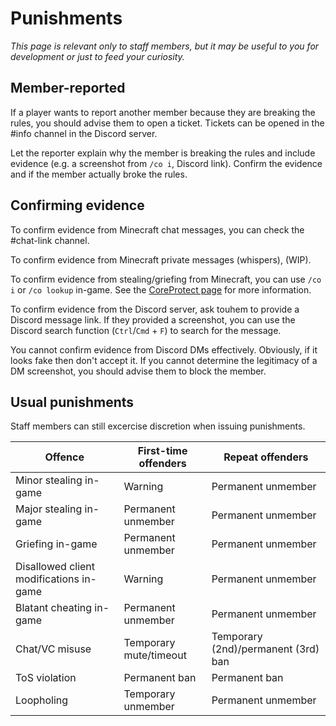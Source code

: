 # Punishments

_This page is relevant only to staff members, but it may be useful to you for development or just to feed your curiosity._

## Member-reported

If a player wants to report another member because they are breaking the rules, you should advise them to open a ticket. Tickets can be opened in the #info channel in the Discord server.

Let the reporter explain why the member is breaking the rules and include evidence (e.g. a screenshot from `/co i`, Discord link). Confirm the evidence and if the member actually broke the rules.

## Confirming evidence

To confirm evidence from Minecraft chat messages, you can check the #chat-link channel.

<!-- TODO: Whisper -->
To confirm evidence from Minecraft private messages (whispers), (WIP).

To confirm evidence from stealing/griefing from Minecraft, you can use `/co i` or `/co lookup` in-game. See the [CoreProtect page](/docs/staff/coreprotect) for more information.

To confirm evidence from the Discord server, ask touhem to provide a Discord message link. If they provided a screenshot, you can use the Discord search function (`Ctrl`/`Cmd` + `F`) to search for the message.

You cannot confirm evidence from Discord DMs effectively. Obviously, if it looks fake then don't accept it. If you cannot determine the legitimacy of a DM screenshot, you should advise them to block the member.

## Usual punishments

Staff members can still excercise discretion when issuing punishments.

| Offence                                 | First-time offenders   | Repeat offenders                    |
|-----------------------------------------|------------------------|-------------------------------------|
| Minor stealing in-game                  | Warning                | Permanent unmember                  |
| Major stealing in-game                  | Permanent unmember     | Permanent unmember                  |
| Griefing in-game                        | Permanent unmember     | Permanent unmember                  |
| Disallowed client modifications in-game | Warning                | Permanent unmember                  |
| Blatant cheating in-game                | Permanent unmember     | Permanent unmember                  |
| Chat/VC misuse                          | Temporary mute/timeout | Temporary (2nd)/permanent (3rd) ban |
| ToS violation                           | Permanent ban          | Permanent ban                       |
| Loopholing                              | Temporary unmember     | Permanent unmember                  |
